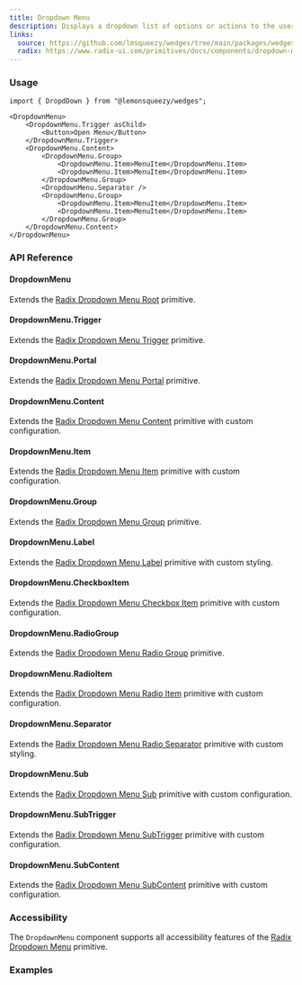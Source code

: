 ```yaml
---
title: Dropdown Menu
description: Displays a dropdown list of options or actions to the user, activated through a button.
links:
  source: https://github.com/lmsqueezy/wedges/tree/main/packages/wedges/src/components/DropdownMenu/DropdownMenu.tsx
  radix: https://www.radix-ui.com/primitives/docs/components/dropdown-menu
---
```


<PreviewComponent name="dropdown-menu/preview" />

### Usage

```tsx
import { DropdDown } from "@lemonsqueezy/wedges";
```

```tsx showLineNumbers
<DropdownMenu>
	<DropdownMenu.Trigger asChild>
		<Button>Open Menu</Button>
	</DropdownMenu.Trigger>
	<DropdownMenu.Content>
		<DropdownMenu.Group>
			<DropdownMenu.Item>MenuItem</DropdownMenu.Item>
			<DropdownMenu.Item>MenuItem</DropdownMenu.Item>
		</DropdownMenu.Group>
		<DropdownMenu.Separator />
		<DropdownMenu.Group>
			<DropdownMenu.Item>MenuItem</DropdownMenu.Item>
			<DropdownMenu.Item>MenuItem</DropdownMenu.Item>
		</DropdownMenu.Group>
	</DropdownMenu.Content>
</DropdownMenu>
```

### API Reference

#### DropdownMenu

Extends the <a href="https://www.radix-ui.com/primitives/docs/components/dropdown-menu#root" target="_blank" rel='nofollow noreferrer'>Radix Dropdown Menu Root</a> primitive.

#### DropdownMenu.Trigger

Extends the <a href="https://www.radix-ui.com/primitives/docs/components/dropdown-menu#trigger" target="_blank" rel='nofollow noreferrer'>Radix Dropdown Menu Trigger</a> primitive.

#### DropdownMenu.Portal

Extends the <a href="https://www.radix-ui.com/primitives/docs/components/dropdown-menu#portal" target="_blank" rel='nofollow noreferrer'>Radix Dropdown Menu Portal</a> primitive.

#### DropdownMenu.Content

Extends the <a href="https://www.radix-ui.com/primitives/docs/components/dropdown-menu#content" target="_blank" rel='nofollow noreferrer'>Radix Dropdown Menu Content</a> primitive with custom configuration.

#### DropdownMenu.Item

Extends the <a href="https://www.radix-ui.com/primitives/docs/components/dropdown-menu#item" target="_blank" rel='nofollow noreferrer'>Radix Dropdown Menu Item</a> primitive with custom configuration.

#### DropdownMenu.Group

Extends the <a href="https://www.radix-ui.com/primitives/docs/components/dropdown-menu#group" target="_blank" rel='nofollow noreferrer'>Radix Dropdown Menu Group</a> primitive.

#### DropdownMenu.Label

Extends the <a href="https://www.radix-ui.com/primitives/docs/components/dropdown-menu#label" target="_blank" rel='nofollow noreferrer'>Radix Dropdown Menu Label</a> primitive with custom styling.

#### DropdownMenu.CheckboxItem

Extends the <a href="https://www.radix-ui.com/primitives/docs/components/dropdown-menu#checkboxitem" target="_blank" rel='nofollow noreferrer'>Radix Dropdown Menu Checkbox Item</a> primitive with custom configuration.

#### DropdownMenu.RadioGroup

Extends the <a href="https://www.radix-ui.com/primitives/docs/components/dropdown-menu#radiogroup" target="_blank" rel='nofollow noreferrer'>Radix Dropdown Menu Radio Group</a> primitive.

#### DropdownMenu.RadioItem

Extends the <a href="https://www.radix-ui.com/primitives/docs/components/dropdown-menu#radioitem" target="_blank" rel='nofollow noreferrer'>Radix Dropdown Menu Radio Item</a> primitive with custom configuration.

#### DropdownMenu.Separator

Extends the <a href="https://www.radix-ui.com/primitives/docs/components/dropdown-menu#separator" target="_blank" rel='nofollow noreferrer'>Radix Dropdown Menu Radio Separator</a> primitive with custom styling.

#### DropdownMenu.Sub

Extends the <a href="https://www.radix-ui.com/primitives/docs/components/dropdown-menu#sub" target="_blank" rel='nofollow noreferrer'>Radix Dropdown Menu Sub</a> primitive with custom configuration.

#### DropdownMenu.SubTrigger

Extends the <a href="https://www.radix-ui.com/primitives/docs/components/dropdown-menu#subtrigger" target="_blank" rel='nofollow noreferrer'>Radix Dropdown Menu SubTrigger</a> primitive with custom configuration.

#### DropdownMenu.SubContent

Extends the <a href="https://www.radix-ui.com/primitives/docs/components/dropdown-menu#subcontent" target="_blank" rel='nofollow noreferrer'>Radix Dropdown Menu SubContent</a> primitive with custom configuration.

### Accessibility

The `DropdownMenu` component supports all accessibility features of the <a href="https://www.radix-ui.com/primitives/docs/components/dropdown-menu#accessibility" target="_blank" rel='nofollow noreferrer'>Radix Dropdown Menu</a> primitive.

### Examples

<PreviewComponent name="dropdown-menu/example-1" />
<PreviewComponent name="dropdown-menu/example-2" />